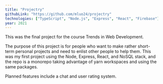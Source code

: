 ```yaml
---
title: "Projectry"
githubLink: "https://github.com/mluo24/projectry"
technologies: ["TypeScript", "Node.js", "Express", "React", "Firebase"]
year: 2021
---
```


This was the final project for the course <Link href="https://webdev.cornelldti.org/" target="_blank">Trends in Web Development</Link>.

The purpose of this project is for people who want to make rather short-term personal projects and need to enlist other people to help them. This was my first project using the Node, Express, React, and NoSQL stack, and the repo is a monorepo taking advantage of yarn workspaces and using the same packages.

Planned features include a chat and user rating system.
